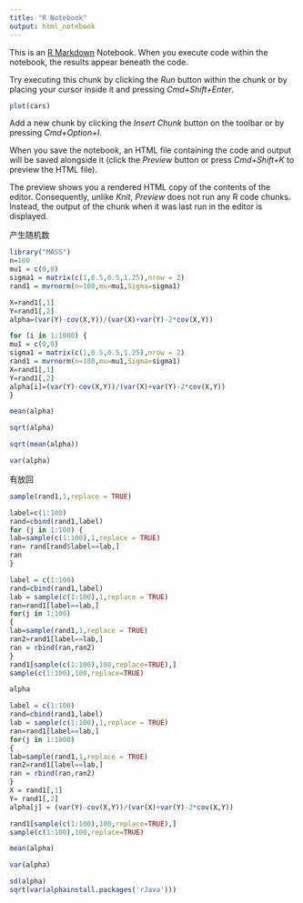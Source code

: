 ```yaml
---
title: "R Notebook"
output: html_notebook
---
```


This is an [R Markdown](http://rmarkdown.rstudio.com) Notebook. When you execute code within the notebook, the results appear beneath the code. 

Try executing this chunk by clicking the *Run* button within the chunk or by placing your cursor inside it and pressing *Cmd+Shift+Enter*. 

```r
plot(cars)
```

Add a new chunk by clicking the *Insert Chunk* button on the toolbar or by pressing *Cmd+Option+I*.

When you save the notebook, an HTML file containing the code and output will be saved alongside it (click the *Preview* button or press *Cmd+Shift+K* to preview the HTML file). 

The preview shows you a rendered HTML copy of the contents of the editor. Consequently, unlike *Knit*, *Preview* does not run any R code chunks. Instead, the output of the chunk when it was last run in the editor is displayed.



产生随机数
```r
library("MASS")
n=100
mu1 = c(0,0)
sigma1 = matrix(c(1,0.5,0.5,1.25),nrow = 2)
rand1 = mvrnorm(n=100,mu=mu1,Sigma=sigma1)
```

```r
X=rand1[,1]
Y=rand1[,2]
alpha=(var(Y)-cov(X,Y))/(var(X)+var(Y)-2*cov(X,Y))
```


```r
for (i in 1:1000) {
mu1 = c(0,0)
sigma1 = matrix(c(1,0.5,0.5,1.25),nrow = 2)
rand1 = mvrnorm(n=100,mu=mu1,Sigma=sigma1)
X=rand1[,1]
Y=rand1[,2]
alpha[i]=(var(Y)-cov(X,Y))/(var(X)+var(Y)-2*cov(X,Y))
}
```

```r
mean(alpha)
```

```r
sqrt(alpha)
```


```r
sqrt(mean(alpha))
```

```r
var(alpha)
```


有放回
```r
sample(rand1,1,replace = TRUE)
```


```r
label=c(1:100)
rand=cbind(rand1,label)
for (j in 1:100) {
lab=sample(c(1:100),1,replace = TRUE)
ran= rand[rand$label==lab,]
ran
}
```

```r
label = c(1:100)
rand=cbind(rand1,label)
lab = sample(c(1:100),1,replace = TRUE)
ran=rand1[label==lab,]
for(j in 1:100)
{
lab=sample(rand1,1,replace = TRUE)
ran2=rand1[label==lab,]
ran = rbind(ran,ran2)
}
rand1[sample(c(1:100),100,replace=TRUE),]
sample(c(1:100),100,replace=TRUE)
```

```r
alpha
```

```r
label = c(1:100)
rand=cbind(rand1,label)
lab = sample(c(1:100),1,replace = TRUE)
ran=rand1[label==lab,]
for(j in 1:1000)
{
lab=sample(rand1,1,replace = TRUE)
ran2=rand1[label==lab,]
ran = rbind(ran,ran2)
}
X = rand1[,1]
Y= rand1[,2]
alpha[j] = (var(Y)-cov(X,Y))/(var(X)+var(Y)-2*cov(X,Y))

rand1[sample(c(1:100),100,replace=TRUE),]
sample(c(1:100),100,replace=TRUE)
```


```r
mean(alpha)
```

```r
var(alpha)
```

```r
sd(alpha)
sqrt(var(alphainstall.packages('rJava')))
```


















